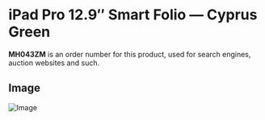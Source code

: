 
# iPad Pro 12.9″ Smart Folio — Cyprus Green

<Callout type='info' emoji='👉🏻'>**MH043ZM** is an order number for this product, used for search engines, auction websites and such.</Callout>

## Image

![Image](https://everycase.imgix.net/everysource/MH043.webp)